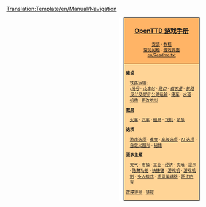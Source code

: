 <noinclude>[[Translation:Template/en/Manual/Navigation]]</noinclude><noinclude></noinclude>
<div style="float:right; padding-left:12px; background:#ffffff;">
<div style="border:1px solid #000000; background:#ffb466; padding:5px; -moz-border-radius-topleft:5px; -moz-border-radius-topright:5px; font-size: 12pt;">
<center><strong><font size="3">[[en/Manual/Main Page|OpenTTD 游戏手册]]</font></strong></center>
<div style="font-size: 8pt; text-align: center;">
[[en/Manual/Installation|安装]] &middot; 
[[zh/Manual/Tutorial/教程|教程]]<br />
[[en/Archive/Community/FAQ|常见问题]] &middot; 
[[en/Manual/Game interface|游戏界面]]<br />
[[en/Readme.txt]]
</div>
</div>
<div style="border:1px solid black; border-top-width: 0px; background:#ffd496; padding:5px; -moz-border-radius-bottomleft:5px; -moz-border-radius-bottomright:8px; font-size: 8pt;">

<div style="width: 186px">
'''建设'''
<div style="margin-left:10px;">
[[en/Manual/Railway construction|铁路运输]] : <br />
:''[[en/Manual/Signals|讯号]]'' &middot; ''[[en/Manual/Railway station|火车站]]'' &middot; ''[[en/Community/Junctionary/Main Page|路口]]'' &middot; ''[[en/Community/Railway Designs|载客量]]'' &middot; ''[[en/Community/Rail Designs|铁路设计及提示]]''
[[en/Manual/Roadway construction|公路运输]] &middot; [[en/Manual/Tramways|电车]] &middot; [[en/Manual/Waterway construction|水道]] &middot; [[en/Manual/Airport construction|机场]] &middot; [[en/Archive/Manual/Settings/Landscape|更改地形]]
</div>
</div>

<div style="width: 186px">
'''[[en/Manual/Vehicles|载具]]'''
<div style="margin-left:10px;">
[[en/Manual/Trains|火车]] &middot; [[en/Manual/Road vehicles|汽车]] &middot; [[en/Manual/Ships|船只]] &middot;
[[en/Manual/Aircraft|飞机]] &middot; [[en/Manual/Orders|命令]]
</div>
</div>

<div style="width: 186px">
'''选项'''
<div style="margin-left:10px;">
[[en/Manual/Game options window|游戏选项]] &middot; [[en/Archive/Manual/Settings/Difficulty|难度]] &middot; [[en/Archive/Manual/Settings/Advanced Settings|高级选项]] &middot; [[en/Manual/AI settings|AI 选项]] &middot;
[[en/Manual/NewGRF|自定义图形]] &middot; [[en/Manual/Cheats|秘籍]]
</div>
</div>

<div style="width: 186px">
'''更多主题'''<br />
<div style="margin-left:10px;">
[[en/Manual/Climates|天气]] &middot; [[en/Manual/Towns|市镇]] &middot; [[en/Manual/Industries|工业]] &middot; [[en/Manual/Economy|经济]] &middot;
[[en/Manual/Disasters|灾难]] &middot; [[en/Manual/Tips|提示]] &middot;
[[en/Manual/Hidden features|隐藏功能]] &middot; [[en/Manual/Hotkeys|快捷键]] &middot;
[[en/Manual/Console|游戏机]] &middot; [[en/Manual/Game Mechanics/Main Page|游戏机制]] &middot;
[[en/Manual/Multiplayer|多人模式]] &middot; [[en/Manual/Scenario editor|场景编辑器]] &middot;
[[en/Manual/Online content|网上内容]]
</div>
</div>

[[en/Archive/Manual/Troubleshooting|故障排除]] &middot; [[en/Archive/Lists/Links|链接]]
</div>
</div>
<includeonly>[[Category:zh/遊戲手冊|{{PAGENAME}}]]</includeonly>